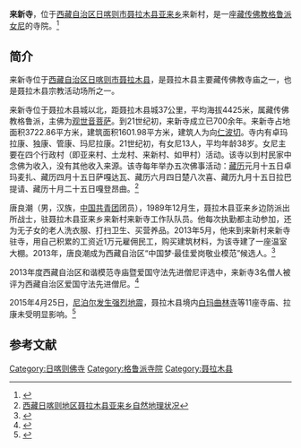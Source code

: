 {{Infobox Tibetan Buddhist monastery
|name =来新寺
|image =
|image size = 250px
|alt = 
|caption = 
|t=
|w=
|to = 
|ipa={{IPA|}}
|z=
|thdl=
|e=
|tc=來新寺
|s=来新寺
|p=
|m=
|k=
|pushpin_map = 
|latd =  | latm =  | lats =  | latNS = 
|longd=  | longm= | longs =| longEW = 
|iso_region = 
|map_caption = 
|mapsize = 
|location_country = 中国
|location = {{CHN}}[[西藏自治区|西藏自治区]][[日喀则市|日喀则市]][[聂拉木县|聂拉木县]]
|coordinates_display =
|founded_by = 
|date_founded =
|date_renovated =
|sect = [[格鲁派|格鲁派]]
|mather =
|children =
|dedicated_to = 
|tulku =
|head_lama = 
|head_mgh =
|no._of_monks = 
|architecture = 
|festivals =
|footnotes = 
}}

'''来新寺'''，位于[[西藏自治区|西藏自治区]][[日喀则市|日喀则市]][[聂拉木县|聂拉木县]][[亚来乡|亚来乡]]来新村，是一座[[藏传佛教|藏传佛教]][[格鲁派|格鲁派]][[女尼|女尼]]的寺院。<ref>{{Cite web |url=http://www.fjdh.cn/ffzt/fjhy/ahsy2013/03/174526218239.html |title=亚来乡来新尼姑寺—聂拉木县—西藏寺院，佛教导航，2013-03-24 |access-date=2015-04-27 |archive-date=2019-08-13 |archive-url=https://web.archive.org/web/20190813133104/http://www.fjdh.cn/ffzt/fjhy/ahsy2013/03/174526218239.html |dead-url=no }}</ref>

==简介==
来新寺位于[[西藏自治区|西藏自治区]][[日喀则市|日喀则市]][[聂拉木县|聂拉木县]]，是聂拉木县主要藏传佛教寺庙之一，也是聂拉木县宗教活动场所之一。

来新寺位于聂拉木县城以北，距聂拉木县城37公里，平均海拔4425米，属藏传佛教格鲁派，主佛为[[观世音菩萨|观世音菩萨]]。到21世纪初，来新寺成立已700余年。来新寺占地面积3722.86平方米，建筑面积1601.98平方米，建筑人为向[[仁波切|仁波切]]。寺内有卓玛拉康、独康、管康、玛尼拉康。21世纪初，有女尼13人，平均年龄38岁。女尼主要在四个行政村（即亚来村、土龙村、来新村、如甲村）活动。该寺以到村民家中念佛为收入，没有其他收入来源。该寺每年举办五次佛事活动：[[藏历|藏历]]元月十五日卓玛麦扎、藏历四月十五日萨嘎达瓦、藏历六月四日楚八次喜、藏历九月十五日拉巴提请、藏历十月二十五日嘎登昂曲。<ref>[http://wenku.baidu.com/view/428700c54028915f804dc2c0.html 西​藏​日​喀​则​地​区​聂​拉​木​县​亚​来​乡​自​然​地​理​状​况]</ref>

唐良潮（男，汉族，[[中国共青团|中国共青团]]团员），1989年12月生，聂拉木县亚来乡边防派出所战士，驻聂拉木县亚来乡来新村来新寺工作队队员。他每次执勤都主动参加，还为无子女的老人洗衣服、打扫卫生、买营养品。2013年5月，他来到来新村来新寺驻寺，用自己积累的工资近1万元雇佣民工，购买建筑材料，为该寺建了一座温室大棚。2013年，唐良潮成为西藏自治区“中国梦·最佳爱岗敬业模范”候选人。<ref>{{Cite web |url=http://epaper.chinatibetnews.com/xzrb/html/2013-08/02/content_468420.htm |title=“中国梦·最佳爱岗敬业模范”候选人名单及主要事迹，西藏日报，2013-08-02 |access-date=2015-04-27 |archive-url=https://web.archive.org/web/20160304122839/http://epaper.chinatibetnews.com/xzrb/html/2013-08/02/content_468420.htm |archive-date=2016-03-04 |dead-url=yes }}</ref>

2013年度西藏自治区和谐模范寺庙暨爱国守法先进僧尼评选中，来新寺3名僧人被评为西藏自治区爱国守法先进僧尼。<ref>{{Cite web |url=http://news.ifeng.com/gundong/detail_2013_12/29/32562605_0.shtml |title=2013年度全区和谐模范寺庙暨爱国守法先进僧尼名单，凤凰网，2013-12-29 |access-date=2015-04-27 |archive-date=2019-07-18 |archive-url=https://web.archive.org/web/20190718172836/http://news.ifeng.com/gundong/detail_2013_12/29/32562605_0.shtml |dead-url=no }}</ref>

2015年4月25日，[[2015年尼泊尔地震|尼泊尔发生强烈地震]]，聂拉木县境内[[白玛曲林寺_(聂拉木县)|白玛曲林寺]]等11座寺庙、拉康未受明显影响。<ref>{{Cite web |url=http://news.sohu.com/20150426/n411900548.shtml |title=尼泊尔地震西藏多座寺庙古迹受损 国道山体滑坡，搜狐，2015-04-26 |access-date=2015-04-27 |archive-date=2019-07-13 |archive-url=https://web.archive.org/web/20190713015120/http://news.sohu.com/20150426/n411900548.shtml |dead-url=no }}</ref>

==参考文献==
{{reflist}}

{{日喀则地标}}
[[Category:日喀则佛寺|Category:日喀则佛寺]]
[[Category:格鲁派寺院|Category:格鲁派寺院]]
[[Category:聂拉木县|Category:聂拉木县]]